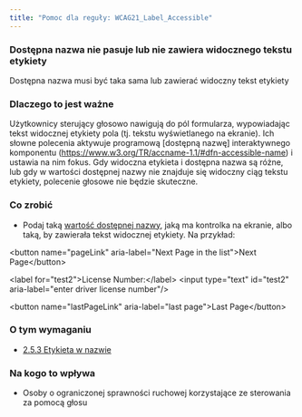 ```yaml
---
title: "Pomoc dla reguły: WCAG21_Label_Accessible"
---
```


<div className="toolHelp">
<Row>
<Column colLg={16} colMd={8} colSm={4} className="toolHead">

### Dostępna nazwa nie pasuje lub nie zawiera widocznego tekstu etykiety

<div id="locLevel"></div>

Dostępna nazwa musi być taka sama lub zawierać widoczny tekst etykiety

</Column>
</Row>
<Row>
<Column colLg={11} colMd={5} colSm={4} className="toolMain">

### Dlaczego to jest ważne

Użytkownicy sterujący głosowo nawigują do pól formularza, wypowiadając tekst widocznej etykiety pola (tj. tekstu wyświetlanego na ekranie). Ich słowne polecenia aktywuje programową [dostępną nazwę]  interaktywnego komponentu (https://www.w3.org/TR/accname-1.1/#dfn-accessible-name)  i ustawia na nim fokus. Gdy widoczna etykieta i dostępna nazwa są różne, lub gdy w wartości dostępnej nazwy nie znajduje się widoczny ciąg tekstu etykiety, polecenie głosowe nie będzie skuteczne.

<div id="locSnippet"></div>

### Co zrobić

* Podaj taką [wartość dostępnej nazwy](https://www.w3.org/TR/wai-aria-1.1/#namecalculation), jaką ma kontrolka na ekranie, albo taką, by zawierała tekst  widocznej etykiety. Na przykład:

<CodeSnippet type="multi" light={true}>&lt;button name="pageLink" aria-label="Next Page in the list"&gt;Next Page&lt;/button&gt;
    
&lt;label for="test2"&gt;License Number:&lt;/label&gt;
&lt;input type="text" id="test2" aria-label="enter driver license number"/&gt;
    
&lt;button name="lastPageLink" aria-label="last page"&gt;Last Page&lt;/button&gt;</CodeSnippet>

</Column>
<Column colLg={5} colMd={3} colSm={4} className="toolLeft">

### O tym wymaganiu

* [2.5.3 Etykieta w nazwie](https://wcag.lepszyweb.pl/#label-in-name)

### Na kogo to wpływa

* Osoby o ograniczonej sprawności ruchowej korzystające ze sterowania za pomocą głosu

</Column>
</Row>
</div>
